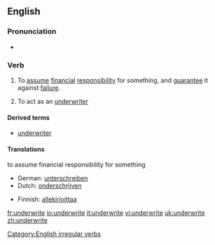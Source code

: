 ==English==

===Pronunciation===
*{{IPA|/ʌndəɻ'ɻaɪt/}}

===Verb===
{{en-verb|underwrites|underwriting|underwrote|underwritten}}

#{{transitive}} To [[assume]] [[financial]] [[responsibility]] for something, and [[guarantee]] it against [[failure]].
#{{intransitive}} To act as an [[underwriter]]

====Derived terms====
*[[underwriter]]

====Translations====
;to assume financial responsibility for something
{{top}}
*German: [[unterschreiben]]
*Dutch: [[onderschrijven]]
{{mid}}
*Finnish: [[allekirjoittaa]]
{{bottom}}

[[Category:English irregular verbs]]

[[fr:underwrite]]
[[io:underwrite]]
[[it:underwrite]]
[[vi:underwrite]]
[[uk:underwrite]]
[[zh:underwrite]]